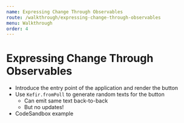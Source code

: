 ```yaml
---
name: Expressing Change Through Observables
route: /walkthrough/expressing-change-through-observables
menu: Walkthrough
order: 4
---
```


# Expressing Change Through Observables

- Introduce the entry point of the application and render the button
- Use `Kefir.fromPoll` to generate random texts for the button
    - Can emit same text back-to-back
    - But no updates!
- CodeSandbox example
